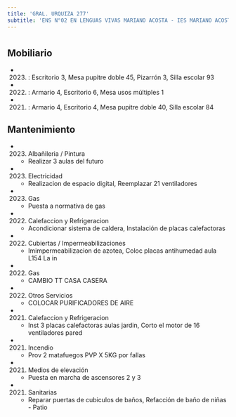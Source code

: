 ```yaml
---
title: 'GRAL. URQUIZA 277'
subtitle: 'ENS N°02 EN LENGUAS VIVAS MARIANO ACOSTA - IES MARIANO ACOSTA - ESEA EN DANZA RAMICONE CURSO VOCACIONAL DE FOLKLORE N° 06'
---
```


#


## Mobiliario

*  (2023) : Escritorio 3, Mesa pupitre doble 45, Pizarrón 3, Silla escolar 93 

*  (2022) : Armario 4, Escritorio 6, Mesa usos múltiples 1 

*  (2021) : Armario 4, Escritorio 4, Mesa pupitre doble 40, Silla escolar 84 





## Mantenimiento

*  (2023) Albañileria / Pintura 
    + Realizar 3 aulas del futuro

*  (2023) Electricidad 
    + Realizacion de espacio digital, Reemplazar 21 ventiladores

*  (2023) Gas 
    + Puesta a normativa de gas

*  (2022) Calefaccion y Refrigeracion 
    + Acondicionar sistema de caldera, Instalación de placas calefactoras

*  (2022) Cubiertas / Impermeabilizaciones 
    + Imimpermeabilizacion de azotea, Coloc placas antihumedad aula L154 La in

*  (2022) Gas 
    + CAMBIO TT CASA CASERA

*  (2022) Otros Servicios 
    + COLOCAR PURIFICADORES DE AIRE

*  (2021) Calefaccion y Refrigeracion 
    + Inst 3 placas calefactoras aulas jardin, Corto el motor de 16 ventiladores pared

*  (2021) Incendio 
    + Prov 2 matafuegos PVP X 5KG por fallas

*  (2021) Medios de elevación 
    + Puesta en marcha de ascensores 2 y 3

*  (2021) Sanitarias 
    + Reparar puertas de cubiculos de baños, Refacción de baño de niñas - Patio



